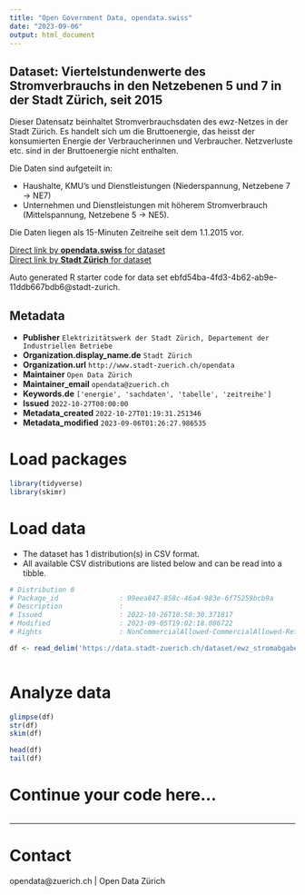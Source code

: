 ```yaml
---
title: "Open Government Data, opendata.swiss"
date: "2023-09-06"
output: html_document
---
```


## Dataset: Viertelstundenwerte des Stromverbrauchs in den Netzebenen 5 und 7 in der Stadt Zürich, seit 2015

Dieser Datensatz beinhaltet Stromverbrauchsdaten des ewz-Netzes in der Stadt Zürich. Es handelt sich um die Bruttoenergie, das heisst der konsumierten Energie der Verbraucherinnen und Verbraucher. Netzverluste etc. sind in der Bruttoenergie nicht enthalten.

Die Daten sind aufgeteilt in:

- Haushalte, KMU's und Dienstleistungen (Niederspannung, Netzebene 7 -> NE7) 
- Unternehmen und Dienstleistungen mit höherem Stromverbrauch (Mittelspannung, Netzebene 5 -> NE5).

Die Daten liegen als 15-Minuten Zeitreihe seit dem 1.1.2015 vor.

[Direct link by **opendata.swiss** for dataset](https://opendata.swiss/de/dataset/viertelstundenwerte-zur-stromabgabe-in-den-netzebenen-5-und-7-in-der-stadt-zurich-seit-2010)<br>
[Direct link by **Stadt Zürich** for dataset](https://data.stadt-zuerich.ch/dataset/ewz_stromabgabe_netzebenen_stadt_zuerich)

Auto generated R starter code for data set ebfd54ba-4fd3-4b62-ab9e-11ddb667bdb6@stadt-zurich.

## Metadata

- **Publisher** `Elektrizitätswerk der Stadt Zürich, Departement der Industriellen Betriebe`
- **Organization.display_name.de** `Stadt Zürich`
- **Organization.url** `http://www.stadt-zuerich.ch/opendata`
- **Maintainer** `Open Data Zürich`
- **Maintainer_email** `opendata@zuerich.ch`
- **Keywords.de** `['energie', 'sachdaten', 'tabelle', 'zeitreihe']`
- **Issued** `2022-10-27T00:00:00`
- **Metadata_created** `2022-10-27T01:19:31.251346`
- **Metadata_modified** `2023-09-06T01:26:27.986535`


# Load packages

```r

library(tidyverse)
library(skimr)

```

# Load data

-   The dataset has 1 distribution(s) in CSV format.
-   All available CSV distributions are listed below and can be read into a tibble.

```r

# Distribution 0
# Package_id               : 99eea847-858c-46a4-983e-6f75259bcb9a
# Description              : 
# Issued                   : 2022-10-26T18:50:30.371817
# Modified                 : 2023-09-05T19:02:18.086722
# Rights                   : NonCommercialAllowed-CommercialAllowed-ReferenceNotRequired

df <- read_delim('https://data.stadt-zuerich.ch/dataset/ewz_stromabgabe_netzebenen_stadt_zuerich/download/ewz_stromabgabe_netzebenen_stadt_zuerich.csv')



```

# Analyze data

```r

glimpse(df)
str(df)
skim(df)

head(df)
tail(df)

```

# Continue your code here...

```r

```

------------------------------------------------------------------------

# Contact

opendata@zuerich.ch | Open Data Zürich
